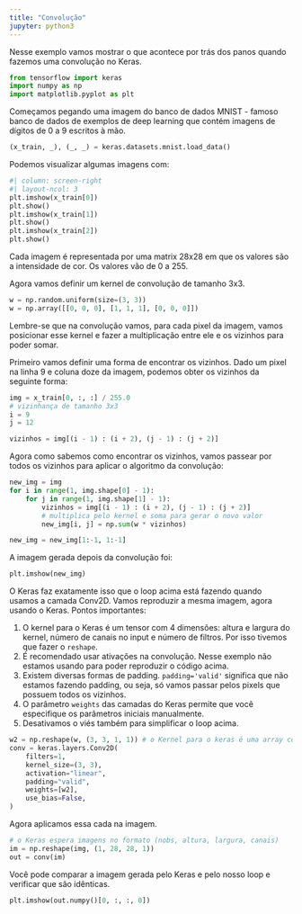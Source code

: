 ```yaml
---
title: "Convolução"
jupyter: python3
---
```


Nesse exemplo vamos mostrar o que acontece por trás dos panos quando fazemos
uma convolução no Keras.

```python
from tensorflow import keras
import numpy as np
import matplotlib.pyplot as plt
```

Começamos pegando uma imagem do banco de dados MNIST - famoso banco de dados
de exemplos de deep learning que contém imagens de dígitos de 0 a 9 escritos à 
mão.

```python
(x_train, _), (_, _) = keras.datasets.mnist.load_data()
```

Podemos visualizar algumas imagens com:

```python
#| column: screen-right
#| layout-ncol: 3
plt.imshow(x_train[0])
plt.show()
plt.imshow(x_train[1])
plt.show()
plt.imshow(x_train[2])
plt.show()
```

Cada imagem é representada por uma matrix 28x28 em que os valores são a intensidade
de cor. Os valores vão de 0 a 255.

Agora vamos definir um kernel de convolução de tamanho 3x3.

```python
w = np.random.uniform(size=(3, 3))
w = np.array([[0, 0, 0], [1, 1, 1], [0, 0, 0]])
```

Lembre-se que na convolução vamos, para cada pixel da imagem, vamos posicionar esse
kernel e fazer a multiplicação entre ele e os vizinhos para poder somar.

Primeiro vamos definir uma forma de encontrar os vizinhos. Dado um pixel na linha 9
e coluna doze da imagem, podemos obter os vizinhos da seguinte forma:

```python
img = x_train[0, :, :] / 255.0
# vizinhança de tamanho 3x3
i = 9
j = 12

vizinhos = img[(i - 1) : (i + 2), (j - 1) : (j + 2)]
```

Agora como sabemos como encontrar os vizinhos, vamos passear por todos os vizinhos
para aplicar o algoritmo da convolução:

```python
new_img = img
for i in range(1, img.shape[0] - 1):
    for j in range(1, img.shape[1] - 1):
        vizinhos = img[(i - 1) : (i + 2), (j - 1) : (j + 2)]
        # multiplica pelo kernel e soma para gerar o novo valor
        new_img[i, j] = np.sum(w * vizinhos)

new_img = new_img[1:-1, 1:-1]
```

A imagem gerada depois da convolução foi:

```python
plt.imshow(new_img)
```

O Keras faz exatamente isso que o loop acima está fazendo quando usamos a camada
Conv2D. Vamos reproduzir a mesma imagem, agora usando o Keras. Pontos importantes:

1. O kernel para o Keras é um tensor com 4 dimensões: altura e largura do kernel,
número de canais no input e número de filtros. Por isso tivemos que fazer o `reshape`.
2. É recomendado usar ativações na convolução. Nesse exemplo não estamos usando para
poder reproduzir o código acima.
3. Existem diversas formas de padding. `padding='valid'` significa que não estamos
fazendo padding, ou seja, só vamos passar pelos pixels que possuem todos os vizinhos.
4. O parâmetro `weights` das camadas do Keras permite que você especifique os parâmetros
iniciais manualmente.
5. Desativamos o viés também para simplificar o loop acima.

```python
w2 = np.reshape(w, (3, 3, 1, 1)) # o Kernel para o keras é uma array com 4 dimensões
conv = keras.layers.Conv2D(
    filters=1,
    kernel_size=(3, 3),
    activation="linear",
    padding="valid",
    weights=[w2],
    use_bias=False,
)
```

Agora aplicamos essa cada na imagem.

```python
# o Keras espera imagens no formato (nobs, altura, largura, canais)
im = np.reshape(img, (1, 28, 28, 1)) 
out = conv(im)
```

Você pode comparar a imagem gerada pelo Keras e pelo nosso loop e verificar que são
idênticas.

```python
plt.imshow(out.numpy()[0, :, :, 0])
```

